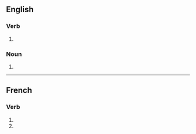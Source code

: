 {{also|scrabblés}}

==English==

===Verb===
{{head|en|verb form}}

# {{en-third-person singular of|scrabble}}

===Noun===
{{head|en|noun plural form}}

# {{plural of|scrabble|lang=en}}

----

==French==

===Verb===
{{head|fr|verb form}}

# {{inflection of|scrabbler||2|s|pres|indc|lang=fr}}
# {{inflection of|scrabbler||2|s|pres|subj|lang=fr}}